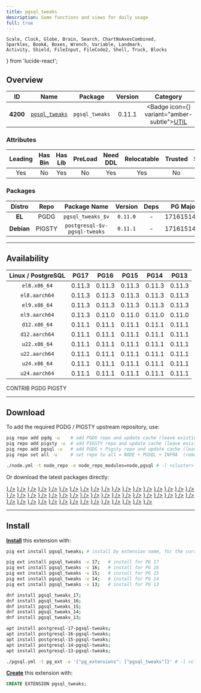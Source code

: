```yaml
---
title: pgsql_tweaks
description: Some functions and views for daily usage
full: true
---
```


    Scale, Clock, Globe, Brain, Search, ChartNoAxesCombined,
    Sparkles, BookA, Boxes, Wrench, Variable, Landmark,
    Activity, Shield, FileInput, FileCode2, Shell, Truck, Blocks
} from 'lucide-react';

## Overview

| <TooltipIconButton tooltip="Extension unique identifier" side="top">ID</TooltipIconButton> | <TooltipIconButton tooltip="Extension name" side="top">Name</TooltipIconButton> | <TooltipIconButton tooltip="Package name for installation" side="top">Package</TooltipIconButton> | <TooltipIconButton tooltip="Latest available extension version" side="top">Version</TooltipIconButton> | <TooltipIconButton tooltip="Extension category" side="top">Category</TooltipIconButton> | <TooltipIconButton tooltip="Open source license" side="top">License</TooltipIconButton> | <TooltipIconButton tooltip="Programming language" side="top">Lang</TooltipIconButton> |
|:--------:|:--------:|:----------:|:--------------:|:---------------------------------------:|:------------------------------------------------------:|:----:|
| **4200** | [`pgsql_tweaks`](https://github.com/sjstoelting/pgsql-tweaks) | `pgsql_tweaks` | 0.11.1 | <Badge icon={<Wrench />} variant="amber-subtle"><a href="/ext/util" className="no-underline">UTIL</a></Badge> | <a href="/ext/list/license#postgresql" className="no-underline"><Badge icon={<Scale />} variant="blue-subtle">PostgreSQL</Badge></a> | <a href="/ext/list/lang#sql"><Badge icon={<FileCode2 />} variant="green-subtle">SQL</Badge></a> |

### Attributes

| <TooltipIconButton tooltip="The Primary Leading extension in the Package" side="top">Leading</TooltipIconButton> | <TooltipIconButton tooltip="Contains binary utils" side="top">Has Bin</TooltipIconButton> | <TooltipIconButton tooltip="Contains .so shared library files" side="top">Has Lib</TooltipIconButton> | <TooltipIconButton tooltip="Requires preloading via shared_preload_libraries" side="top">PreLoad</TooltipIconButton> | <TooltipIconButton tooltip="Requires CREATE EXTENSION DDL command" side="top">Need DDL</TooltipIconButton> | <TooltipIconButton tooltip="Can be installed in any schema" side="top">Relocatable</TooltipIconButton> | <TooltipIconButton tooltip="Can be created by non-superuser" side="top">Trusted</TooltipIconButton> | <TooltipIconButton tooltip="Schemas used by this extension" side="top">Schemas</TooltipIconButton> |
|:-------:|:-------:|:-------:|:-------:|:--------:|:-----------:|:-------:|:-------:|
| Yes | No | Yes | No | Yes | Yes | No | - |

### Packages

| <TooltipIconButton tooltip="Linux distribution family, EL or Debian" side="top">Distro</TooltipIconButton> | <TooltipIconButton tooltip="Package repository" side="top">Repo</TooltipIconButton> | <TooltipIconButton tooltip="The RPM/DEB Package Name Pattern (replace $v with real pg major)" side="top">Package Name</TooltipIconButton> | <TooltipIconButton tooltip="Latest package version" side="top">Version</TooltipIconButton> | <TooltipIconButton tooltip="RPM/DEB Package dependencies" side="top">Deps</TooltipIconButton> | <TooltipIconButton tooltip="Available in these PostgreSQL Major Versions" side="top">PG Major</TooltipIconButton> |
|:----------:|:--------:|:------------------------:|:-----------:|:------------:|:------------------:|
|   **EL**   | <Badge variant="blue-subtle"><span className="font-bold">PGDG</span></Badge> | `pgsql_tweaks_$v` | `0.11.0` | - | <Badge variant="green-subtle">17</Badge><Badge variant="green-subtle">16</Badge><Badge variant="green-subtle">15</Badge><Badge variant="green-subtle">14</Badge><Badge variant="green-subtle">13</Badge> |
| **Debian** | <Badge variant="amber-subtle"><span className="font-bold">PIGSTY</span></Badge> | `postgresql-$v-pgsql-tweaks` | `0.11.1` | - | <Badge variant="green-subtle">17</Badge><Badge variant="green-subtle">16</Badge><Badge variant="green-subtle">15</Badge><Badge variant="green-subtle">14</Badge><Badge variant="green-subtle">13</Badge> |



------

## Availability

| <TooltipIconButton tooltip="Linux Distro Arch / PostgreSQL Major Version" side="top">Linux / PostgreSQL </TooltipIconButton> | **PG17** | **PG16** | **PG15** | **PG14** | **PG13** |
|:-----:|:-----:|:-----:|:-----:|:-----:|:-----:|
| `el8.x86_64` | <Badge variant="blue-subtle">0.11.3</Badge> | <Badge variant="blue-subtle">0.11.3</Badge> | <Badge variant="blue-subtle">0.11.3</Badge> | <Badge variant="blue-subtle">0.11.3</Badge> | <Badge variant="blue-subtle">0.11.3</Badge> |
| `el8.aarch64` | <Badge variant="blue-subtle">0.11.3</Badge> | <Badge variant="blue-subtle">0.11.3</Badge> | <Badge variant="blue-subtle">0.11.3</Badge> | <Badge variant="blue-subtle">0.11.3</Badge> | <Badge variant="blue-subtle">0.11.3</Badge> |
| `el9.x86_64` | <Badge variant="blue-subtle">0.11.3</Badge> | <Badge variant="blue-subtle">0.11.3</Badge> | <Badge variant="blue-subtle">0.11.3</Badge> | <Badge variant="blue-subtle">0.11.3</Badge> | <Badge variant="blue-subtle">0.11.3</Badge> |
| `el9.aarch64` | <Badge variant="blue-subtle">0.11.3</Badge> | <Badge variant="blue-subtle">0.11.0</Badge> | <Badge variant="blue-subtle">0.11.0</Badge> | <Badge variant="blue-subtle">0.11.0</Badge> | <Badge variant="blue-subtle">0.11.0</Badge> |
| `d12.x86_64` | <Badge variant="amber-subtle">0.11.1</Badge> | <Badge variant="amber-subtle">0.11.1</Badge> | <Badge variant="amber-subtle">0.11.1</Badge> | <Badge variant="amber-subtle">0.11.1</Badge> | <Badge variant="amber-subtle">0.11.1</Badge> |
| `d12.aarch64` | <Badge variant="amber-subtle">0.11.1</Badge> | <Badge variant="amber-subtle">0.11.1</Badge> | <Badge variant="amber-subtle">0.11.1</Badge> | <Badge variant="amber-subtle">0.11.1</Badge> | <Badge variant="amber-subtle">0.11.1</Badge> |
| `u22.x86_64` | <Badge variant="amber-subtle">0.11.1</Badge> | <Badge variant="amber-subtle">0.11.1</Badge> | <Badge variant="amber-subtle">0.11.1</Badge> | <Badge variant="amber-subtle">0.11.1</Badge> | <Badge variant="amber-subtle">0.11.1</Badge> |
| `u22.aarch64` | <Badge variant="amber-subtle">0.11.1</Badge> | <Badge variant="amber-subtle">0.11.1</Badge> | <Badge variant="amber-subtle">0.11.1</Badge> | <Badge variant="amber-subtle">0.11.1</Badge> | <Badge variant="amber-subtle">0.11.1</Badge> |
| `u24.x86_64` | <Badge variant="amber-subtle">0.11.1</Badge> | <Badge variant="amber-subtle">0.11.1</Badge> | <Badge variant="amber-subtle">0.11.1</Badge> | <Badge variant="amber-subtle">0.11.1</Badge> | <Badge variant="amber-subtle">0.11.1</Badge> |
| `u24.aarch64` | <Badge variant="amber-subtle">0.11.1</Badge> | <Badge variant="amber-subtle">0.11.1</Badge> | <Badge variant="amber-subtle">0.11.1</Badge> | <Badge variant="amber-subtle">0.11.1</Badge> | <Badge variant="amber-subtle">0.11.1</Badge> |

<Badge variant="green-subtle"><span className="font-black">CONTRIB</span></Badge> <Badge variant="blue-subtle"><span className="font-black">PGDG</span></Badge> <Badge variant="amber-subtle"><span className="font-black">PIGSTY</span></Badge>

------

## Download

To add the required PGDG / PIGSTY upstream repository, use:

```bash tab="pig"
pig repo add pgdg -u    # add PGDG repo and update cache (leave existing repos)
pig repo add pigsty -u  # add PIGSTY repo and update cache (leave existing repos)
pig repo add pgsql -u   # add PGDG + Pigsty repo and update cache (leave existing repos)
pig repo set all -u     # set repo to all = NODE + PGSQL + INFRA  (remove existing repos)
```
```bash tab="pigsty"
./node.yml -t node_repo -e node_repo_modules=node,pgsql # -l <cluster>
```

Or download the latest packages directly:

<Files>
    <Folder name="el8.x86_64">
        <a href="https://download.postgresql.org/pub/repos/yum/17/redhat/rhel-8-x86_64/pgsql_tweaks_17-0.11.3-1PGDG.rhel8.noarch.rpm"><File name="pgsql_tweaks_17-0.11.3-1PGDG.rhel8.noarch.rpm" icon={<Package className="text-emerald-500" />} /></a>
        <a href="https://download.postgresql.org/pub/repos/yum/16/redhat/rhel-8-x86_64/pgsql_tweaks_16-0.11.3-1PGDG.rhel8.noarch.rpm"><File name="pgsql_tweaks_16-0.11.3-1PGDG.rhel8.noarch.rpm" icon={<Package className="text-emerald-500" />} /></a>
        <a href="https://download.postgresql.org/pub/repos/yum/15/redhat/rhel-8-x86_64/pgsql_tweaks_15-0.11.3-1PGDG.rhel8.noarch.rpm"><File name="pgsql_tweaks_15-0.11.3-1PGDG.rhel8.noarch.rpm" icon={<Package className="text-emerald-500" />} /></a>
        <a href="https://download.postgresql.org/pub/repos/yum/14/redhat/rhel-8-x86_64/pgsql_tweaks_14-0.11.3-1PGDG.rhel8.noarch.rpm"><File name="pgsql_tweaks_14-0.11.3-1PGDG.rhel8.noarch.rpm" icon={<Package className="text-emerald-500" />} /></a>
        <a href="https://download.postgresql.org/pub/repos/yum/13/redhat/rhel-8-x86_64/pgsql_tweaks_13-0.11.3-1PGDG.rhel8.noarch.rpm"><File name="pgsql_tweaks_13-0.11.3-1PGDG.rhel8.noarch.rpm" icon={<Package className="text-emerald-500" />} /></a>
    </Folder>
    <Folder name="el8.aarch64">
        <a href="https://download.postgresql.org/pub/repos/yum/17/redhat/rhel-8-aarch64/pgsql_tweaks_17-0.11.3-1PGDG.rhel8.noarch.rpm"><File name="pgsql_tweaks_17-0.11.3-1PGDG.rhel8.noarch.rpm" icon={<Package className="text-orange-500" />} /></a>
        <a href="https://download.postgresql.org/pub/repos/yum/16/redhat/rhel-8-aarch64/pgsql_tweaks_16-0.11.3-1PGDG.rhel8.noarch.rpm"><File name="pgsql_tweaks_16-0.11.3-1PGDG.rhel8.noarch.rpm" icon={<Package className="text-orange-500" />} /></a>
        <a href="https://download.postgresql.org/pub/repos/yum/15/redhat/rhel-8-aarch64/pgsql_tweaks_15-0.11.3-1PGDG.rhel8.noarch.rpm"><File name="pgsql_tweaks_15-0.11.3-1PGDG.rhel8.noarch.rpm" icon={<Package className="text-orange-500" />} /></a>
        <a href="https://download.postgresql.org/pub/repos/yum/14/redhat/rhel-8-aarch64/pgsql_tweaks_14-0.11.3-1PGDG.rhel8.noarch.rpm"><File name="pgsql_tweaks_14-0.11.3-1PGDG.rhel8.noarch.rpm" icon={<Package className="text-orange-500" />} /></a>
        <a href="https://download.postgresql.org/pub/repos/yum/13/redhat/rhel-8-aarch64/pgsql_tweaks_13-0.11.3-1PGDG.rhel8.noarch.rpm"><File name="pgsql_tweaks_13-0.11.3-1PGDG.rhel8.noarch.rpm" icon={<Package className="text-orange-500" />} /></a>
    </Folder>
    <Folder name="el9.x86_64">
        <a href="https://download.postgresql.org/pub/repos/yum/17/redhat/rhel-9-x86_64/pgsql_tweaks_17-0.11.3-1PGDG.rhel9.noarch.rpm"><File name="pgsql_tweaks_17-0.11.3-1PGDG.rhel9.noarch.rpm" icon={<Package className="text-emerald-500" />} /></a>
        <a href="https://download.postgresql.org/pub/repos/yum/16/redhat/rhel-9-x86_64/pgsql_tweaks_16-0.11.3-1PGDG.rhel9.noarch.rpm"><File name="pgsql_tweaks_16-0.11.3-1PGDG.rhel9.noarch.rpm" icon={<Package className="text-emerald-500" />} /></a>
        <a href="https://download.postgresql.org/pub/repos/yum/15/redhat/rhel-9-x86_64/pgsql_tweaks_15-0.11.3-1PGDG.rhel9.noarch.rpm"><File name="pgsql_tweaks_15-0.11.3-1PGDG.rhel9.noarch.rpm" icon={<Package className="text-emerald-500" />} /></a>
        <a href="https://download.postgresql.org/pub/repos/yum/14/redhat/rhel-9-x86_64/pgsql_tweaks_14-0.11.3-1PGDG.rhel9.noarch.rpm"><File name="pgsql_tweaks_14-0.11.3-1PGDG.rhel9.noarch.rpm" icon={<Package className="text-emerald-500" />} /></a>
        <a href="https://download.postgresql.org/pub/repos/yum/13/redhat/rhel-9-x86_64/pgsql_tweaks_13-0.11.3-1PGDG.rhel9.noarch.rpm"><File name="pgsql_tweaks_13-0.11.3-1PGDG.rhel9.noarch.rpm" icon={<Package className="text-emerald-500" />} /></a>
    </Folder>
    <Folder name="el9.aarch64">
        <a href="https://download.postgresql.org/pub/repos/yum/17/redhat/rhel-9-aarch64/pgsql_tweaks_17-0.11.3-1PGDG.rhel9.noarch.rpm"><File name="pgsql_tweaks_17-0.11.3-1PGDG.rhel9.noarch.rpm" icon={<Package className="text-orange-500" />} /></a>
        <a href="https://download.postgresql.org/pub/repos/yum/16/redhat/rhel-9-aarch64/pgsql_tweaks_16-0.11.0-1PGDG.rhel9.noarch.rpm"><File name="pgsql_tweaks_16-0.11.0-1PGDG.rhel9.noarch.rpm" icon={<Package className="text-orange-500" />} /></a>
        <a href="https://download.postgresql.org/pub/repos/yum/15/redhat/rhel-9-aarch64/pgsql_tweaks_15-0.11.0-1PGDG.rhel9.noarch.rpm"><File name="pgsql_tweaks_15-0.11.0-1PGDG.rhel9.noarch.rpm" icon={<Package className="text-orange-500" />} /></a>
        <a href="https://download.postgresql.org/pub/repos/yum/14/redhat/rhel-9-aarch64/pgsql_tweaks_14-0.11.0-1PGDG.rhel9.noarch.rpm"><File name="pgsql_tweaks_14-0.11.0-1PGDG.rhel9.noarch.rpm" icon={<Package className="text-orange-500" />} /></a>
        <a href="https://download.postgresql.org/pub/repos/yum/13/redhat/rhel-9-aarch64/pgsql_tweaks_13-0.11.0-1PGDG.rhel9.noarch.rpm"><File name="pgsql_tweaks_13-0.11.0-1PGDG.rhel9.noarch.rpm" icon={<Package className="text-orange-500" />} /></a>
    </Folder>
    <Folder name="d12.x86_64">
        <a href="https://repo.pigsty.io/apt/pgsql/bookworm/pool/main/p/pgsql-tweaks/postgresql-17-pgsql-tweaks_0.11.1-1PIGSTY~bookworm_amd64.deb"><File name="postgresql-17-pgsql-tweaks_0.11.1-1PIGSTY~bookworm_amd64.deb" icon={<Box className="text-emerald-500" />} /></a>
        <a href="https://repo.pigsty.io/apt/pgsql/bookworm/pool/main/p/pgsql-tweaks/postgresql-16-pgsql-tweaks_0.11.1-1PIGSTY~bookworm_amd64.deb"><File name="postgresql-16-pgsql-tweaks_0.11.1-1PIGSTY~bookworm_amd64.deb" icon={<Box className="text-emerald-500" />} /></a>
        <a href="https://repo.pigsty.io/apt/pgsql/bookworm/pool/main/p/pgsql-tweaks/postgresql-15-pgsql-tweaks_0.11.1-1PIGSTY~bookworm_amd64.deb"><File name="postgresql-15-pgsql-tweaks_0.11.1-1PIGSTY~bookworm_amd64.deb" icon={<Box className="text-emerald-500" />} /></a>
        <a href="https://repo.pigsty.io/apt/pgsql/bookworm/pool/main/p/pgsql-tweaks/postgresql-14-pgsql-tweaks_0.11.1-1PIGSTY~bookworm_amd64.deb"><File name="postgresql-14-pgsql-tweaks_0.11.1-1PIGSTY~bookworm_amd64.deb" icon={<Box className="text-emerald-500" />} /></a>
        <a href="https://repo.pigsty.io/apt/pgsql/bookworm/pool/main/p/pgsql-tweaks/postgresql-13-pgsql-tweaks_0.11.1-1PIGSTY~bookworm_amd64.deb"><File name="postgresql-13-pgsql-tweaks_0.11.1-1PIGSTY~bookworm_amd64.deb" icon={<Box className="text-emerald-500" />} /></a>
    </Folder>
    <Folder name="d12.aarch64">
        <a href="https://repo.pigsty.io/apt/pgsql/bookworm/pool/main/p/pgsql-tweaks/postgresql-17-pgsql-tweaks_0.11.1-1PIGSTY~bookworm_arm64.deb"><File name="postgresql-17-pgsql-tweaks_0.11.1-1PIGSTY~bookworm_arm64.deb" icon={<Box className="text-orange-500" />} /></a>
        <a href="https://repo.pigsty.io/apt/pgsql/bookworm/pool/main/p/pgsql-tweaks/postgresql-16-pgsql-tweaks_0.11.1-1PIGSTY~bookworm_arm64.deb"><File name="postgresql-16-pgsql-tweaks_0.11.1-1PIGSTY~bookworm_arm64.deb" icon={<Box className="text-orange-500" />} /></a>
        <a href="https://repo.pigsty.io/apt/pgsql/bookworm/pool/main/p/pgsql-tweaks/postgresql-15-pgsql-tweaks_0.11.1-1PIGSTY~bookworm_arm64.deb"><File name="postgresql-15-pgsql-tweaks_0.11.1-1PIGSTY~bookworm_arm64.deb" icon={<Box className="text-orange-500" />} /></a>
        <a href="https://repo.pigsty.io/apt/pgsql/bookworm/pool/main/p/pgsql-tweaks/postgresql-14-pgsql-tweaks_0.11.1-1PIGSTY~bookworm_arm64.deb"><File name="postgresql-14-pgsql-tweaks_0.11.1-1PIGSTY~bookworm_arm64.deb" icon={<Box className="text-orange-500" />} /></a>
        <a href="https://repo.pigsty.io/apt/pgsql/bookworm/pool/main/p/pgsql-tweaks/postgresql-13-pgsql-tweaks_0.11.1-1PIGSTY~bookworm_arm64.deb"><File name="postgresql-13-pgsql-tweaks_0.11.1-1PIGSTY~bookworm_arm64.deb" icon={<Box className="text-orange-500" />} /></a>
    </Folder>
    <Folder name="u22.x86_64">
        <a href="https://repo.pigsty.io/apt/pgsql/jammy/pool/main/p/pgsql-tweaks/postgresql-17-pgsql-tweaks_0.11.1-1PIGSTY~jammy_amd64.deb"><File name="postgresql-17-pgsql-tweaks_0.11.1-1PIGSTY~jammy_amd64.deb" icon={<Box className="text-emerald-500" />} /></a>
        <a href="https://repo.pigsty.io/apt/pgsql/jammy/pool/main/p/pgsql-tweaks/postgresql-16-pgsql-tweaks_0.11.1-1PIGSTY~jammy_amd64.deb"><File name="postgresql-16-pgsql-tweaks_0.11.1-1PIGSTY~jammy_amd64.deb" icon={<Box className="text-emerald-500" />} /></a>
        <a href="https://repo.pigsty.io/apt/pgsql/jammy/pool/main/p/pgsql-tweaks/postgresql-15-pgsql-tweaks_0.11.1-1PIGSTY~jammy_amd64.deb"><File name="postgresql-15-pgsql-tweaks_0.11.1-1PIGSTY~jammy_amd64.deb" icon={<Box className="text-emerald-500" />} /></a>
        <a href="https://repo.pigsty.io/apt/pgsql/jammy/pool/main/p/pgsql-tweaks/postgresql-14-pgsql-tweaks_0.11.1-1PIGSTY~jammy_amd64.deb"><File name="postgresql-14-pgsql-tweaks_0.11.1-1PIGSTY~jammy_amd64.deb" icon={<Box className="text-emerald-500" />} /></a>
        <a href="https://repo.pigsty.io/apt/pgsql/jammy/pool/main/p/pgsql-tweaks/postgresql-13-pgsql-tweaks_0.11.1-1PIGSTY~jammy_amd64.deb"><File name="postgresql-13-pgsql-tweaks_0.11.1-1PIGSTY~jammy_amd64.deb" icon={<Box className="text-emerald-500" />} /></a>
    </Folder>
    <Folder name="u22.aarch64">
        <a href="https://repo.pigsty.io/apt/pgsql/jammy/pool/main/p/pgsql-tweaks/postgresql-17-pgsql-tweaks_0.11.1-1PIGSTY~jammy_arm64.deb"><File name="postgresql-17-pgsql-tweaks_0.11.1-1PIGSTY~jammy_arm64.deb" icon={<Box className="text-orange-500" />} /></a>
        <a href="https://repo.pigsty.io/apt/pgsql/jammy/pool/main/p/pgsql-tweaks/postgresql-16-pgsql-tweaks_0.11.1-1PIGSTY~jammy_arm64.deb"><File name="postgresql-16-pgsql-tweaks_0.11.1-1PIGSTY~jammy_arm64.deb" icon={<Box className="text-orange-500" />} /></a>
        <a href="https://repo.pigsty.io/apt/pgsql/jammy/pool/main/p/pgsql-tweaks/postgresql-15-pgsql-tweaks_0.11.1-1PIGSTY~jammy_arm64.deb"><File name="postgresql-15-pgsql-tweaks_0.11.1-1PIGSTY~jammy_arm64.deb" icon={<Box className="text-orange-500" />} /></a>
        <a href="https://repo.pigsty.io/apt/pgsql/jammy/pool/main/p/pgsql-tweaks/postgresql-14-pgsql-tweaks_0.11.1-1PIGSTY~jammy_arm64.deb"><File name="postgresql-14-pgsql-tweaks_0.11.1-1PIGSTY~jammy_arm64.deb" icon={<Box className="text-orange-500" />} /></a>
        <a href="https://repo.pigsty.io/apt/pgsql/jammy/pool/main/p/pgsql-tweaks/postgresql-13-pgsql-tweaks_0.11.1-1PIGSTY~jammy_arm64.deb"><File name="postgresql-13-pgsql-tweaks_0.11.1-1PIGSTY~jammy_arm64.deb" icon={<Box className="text-orange-500" />} /></a>
    </Folder>
    <Folder name="u24.x86_64">
        <a href="https://repo.pigsty.io/apt/pgsql/noble/pool/main/p/pgsql-tweaks/postgresql-17-pgsql-tweaks_0.11.1-1PIGSTY~noble_amd64.deb"><File name="postgresql-17-pgsql-tweaks_0.11.1-1PIGSTY~noble_amd64.deb" icon={<Box className="text-emerald-500" />} /></a>
        <a href="https://repo.pigsty.io/apt/pgsql/noble/pool/main/p/pgsql-tweaks/postgresql-16-pgsql-tweaks_0.11.1-1PIGSTY~noble_amd64.deb"><File name="postgresql-16-pgsql-tweaks_0.11.1-1PIGSTY~noble_amd64.deb" icon={<Box className="text-emerald-500" />} /></a>
        <a href="https://repo.pigsty.io/apt/pgsql/noble/pool/main/p/pgsql-tweaks/postgresql-15-pgsql-tweaks_0.11.1-1PIGSTY~noble_amd64.deb"><File name="postgresql-15-pgsql-tweaks_0.11.1-1PIGSTY~noble_amd64.deb" icon={<Box className="text-emerald-500" />} /></a>
        <a href="https://repo.pigsty.io/apt/pgsql/noble/pool/main/p/pgsql-tweaks/postgresql-14-pgsql-tweaks_0.11.1-1PIGSTY~noble_amd64.deb"><File name="postgresql-14-pgsql-tweaks_0.11.1-1PIGSTY~noble_amd64.deb" icon={<Box className="text-emerald-500" />} /></a>
        <a href="https://repo.pigsty.io/apt/pgsql/noble/pool/main/p/pgsql-tweaks/postgresql-13-pgsql-tweaks_0.11.1-1PIGSTY~noble_amd64.deb"><File name="postgresql-13-pgsql-tweaks_0.11.1-1PIGSTY~noble_amd64.deb" icon={<Box className="text-emerald-500" />} /></a>
    </Folder>
    <Folder name="u24.aarch64">
        <a href="https://repo.pigsty.io/apt/pgsql/noble/pool/main/p/pgsql-tweaks/postgresql-17-pgsql-tweaks_0.11.1-1PIGSTY~noble_arm64.deb"><File name="postgresql-17-pgsql-tweaks_0.11.1-1PIGSTY~noble_arm64.deb" icon={<Box className="text-orange-500" />} /></a>
        <a href="https://repo.pigsty.io/apt/pgsql/noble/pool/main/p/pgsql-tweaks/postgresql-16-pgsql-tweaks_0.11.1-1PIGSTY~noble_arm64.deb"><File name="postgresql-16-pgsql-tweaks_0.11.1-1PIGSTY~noble_arm64.deb" icon={<Box className="text-orange-500" />} /></a>
        <a href="https://repo.pigsty.io/apt/pgsql/noble/pool/main/p/pgsql-tweaks/postgresql-15-pgsql-tweaks_0.11.1-1PIGSTY~noble_arm64.deb"><File name="postgresql-15-pgsql-tweaks_0.11.1-1PIGSTY~noble_arm64.deb" icon={<Box className="text-orange-500" />} /></a>
        <a href="https://repo.pigsty.io/apt/pgsql/noble/pool/main/p/pgsql-tweaks/postgresql-14-pgsql-tweaks_0.11.1-1PIGSTY~noble_arm64.deb"><File name="postgresql-14-pgsql-tweaks_0.11.1-1PIGSTY~noble_arm64.deb" icon={<Box className="text-orange-500" />} /></a>
        <a href="https://repo.pigsty.io/apt/pgsql/noble/pool/main/p/pgsql-tweaks/postgresql-13-pgsql-tweaks_0.11.1-1PIGSTY~noble_arm64.deb"><File name="postgresql-13-pgsql-tweaks_0.11.1-1PIGSTY~noble_arm64.deb" icon={<Box className="text-orange-500" />} /></a>
    </Folder>
</Files>

------

## Install

[**Install**](/docs/pgsql/extension/install) this extension with:

```bash tab="pig"
pig ext install pgsql_tweaks; # install by extension name, for the current active PG version

pig ext install pgsql_tweaks -v 17;   # install for PG 17
pig ext install pgsql_tweaks -v 16;   # install for PG 16
pig ext install pgsql_tweaks -v 15;   # install for PG 15
pig ext install pgsql_tweaks -v 14;   # install for PG 14
pig ext install pgsql_tweaks -v 13;   # install for PG 13
```
```bash tab="yum" 
dnf install pgsql_tweaks_17;
dnf install pgsql_tweaks_16;
dnf install pgsql_tweaks_15;
dnf install pgsql_tweaks_14;
dnf install pgsql_tweaks_13;
```
```bash tab="apt" 
apt install postgresql-17-pgsql-tweaks;
apt install postgresql-16-pgsql-tweaks;
apt install postgresql-15-pgsql-tweaks;
apt install postgresql-14-pgsql-tweaks;
apt install postgresql-13-pgsql-tweaks;
```
```bash tab="ansible"
./pgsql.yml -t pg_ext -e '{"pg_extensions": ["pgsql_tweaks"]}' # -l <cls>
```

[**Create**](/docs/pgsql/extension/create) this extension with:

```sql
CREATE EXTENSION pgsql_tweaks;
```


